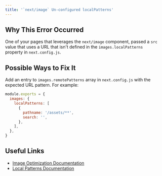 ```yaml
---
title: '`next/image` Un-configured localPatterns'
---
```


## Why This Error Occurred

One of your pages that leverages the `next/image` component, passed a `src` value that uses a URL that isn't defined in the `images.localPatterns` property in `next.config.js`.

## Possible Ways to Fix It

Add an entry to `images.remotePatterns` array in `next.config.js` with the expected URL pattern. For example:

```js filename="next.config.js"
module.exports = {
  images: {
    localPatterns: [
      {
        pathname: '/assets/**',
        search: '',
      },
    ],
  },
}
```

## Useful Links

- [Image Optimization Documentation](/docs/pages/building-your-application/optimizing/images)
- [Local Patterns Documentation](/docs/pages/api-reference/components/image#localpatterns)
